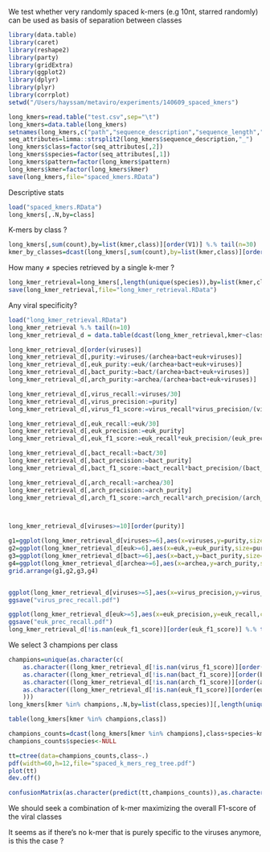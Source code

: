 We test whether very randomly spaced k-mers (e.g 10nt, starred randomly) can be used as basis of separation between classes

```r
library(data.table)
library(caret)
library(reshape2)
library(party)
library(gridExtra)
library(ggplot2)
library(dplyr)
library(plyr)
library(corrplot)
setwd("/Users/hayssam/metaviro/experiments/140609_spaced_kmers")
```


```r
long_kmers=read.table("test.csv",sep="\t")
long_kmers=data.table(long_kmers)
setnames(long_kmers,c("path","sequence_description","sequence_length","GC","pattern","kmer","count"))
seq_attributes=limma::strsplit2(long_kmers$sequence_description,"_")
long_kmers$class=factor(seq_attributes[,2])
long_kmers$species=factor(seq_attributes[,1])
long_kmers$pattern=factor(long_kmers$pattern)
long_kmers$kmer=factor(long_kmers$kmer)
save(long_kmers,file="spaced_kmers.RData")
```


Descriptive stats

```r
load("spaced_kmers.RData")
long_kmers[,.N,by=class]
```

K-mers by class ?

```r
long_kmers[,sum(count),by=list(kmer,class)][order(V1)] %.% tail(n=30)
kmer_by_classes=dcast(long_kmers[,sum(count),by=list(kmer,class)][order(V1)][V1>=20],kmer~class,value.var="V1")
```



How many ≠ species retrieved by a single k-mer ? 

```r
long_kmer_retrieval=long_kmers[,length(unique(species)),by=list(kmer,class)][order(V1)]
save(long_kmer_retrieval,file="long_kmer_retrieval.RData")
```

Any viral specificity?

```r
load("long_kmer_retrieval.RData")
long_kmer_retrieval %.% tail(n=10)
long_kmer_retrieval_d = data.table(dcast(long_kmer_retrieval,kmer~class,value.var="V1",fill=0))

long_kmer_retrieval_d[order(viruses)]
long_kmer_retrieval_d[,purity:=viruses/(archea+bact+euk+viruses)]
long_kmer_retrieval_d[,euk_purity:=euk/(archea+bact+euk+viruses)]
long_kmer_retrieval_d[,bact_purity:=bact/(archea+bact+euk+viruses)]
long_kmer_retrieval_d[,arch_purity:=archea/(archea+bact+euk+viruses)]

long_kmer_retrieval_d[,virus_recall:=viruses/30]
long_kmer_retrieval_d[,virus_precision:=purity]
long_kmer_retrieval_d[,virus_f1_score:=virus_recall*virus_precision/(virus_precision+virus_recall)]

long_kmer_retrieval_d[,euk_recall:=euk/30]
long_kmer_retrieval_d[,euk_precision:=euk_purity]
long_kmer_retrieval_d[,euk_f1_score:=euk_recall*euk_precision/(euk_precision+euk_recall)]

long_kmer_retrieval_d[,bact_recall:=bact/30]
long_kmer_retrieval_d[,bact_precision:=bact_purity]
long_kmer_retrieval_d[,bact_f1_score:=bact_recall*bact_precision/(bact_precision+bact_recall)]

long_kmer_retrieval_d[,arch_recall:=archea/30]
long_kmer_retrieval_d[,arch_precision:=arch_purity]
long_kmer_retrieval_d[,arch_f1_score:=arch_recall*arch_precision/(arch_precision+arch_recall)]



long_kmer_retrieval_d[viruses>=10][order(purity)]

g1=ggplot(long_kmer_retrieval_d[viruses>=6],aes(x=viruses,y=purity,size=euk_purity,colour=arch_purity))+geom_point()+ylim(0,1)
g2=ggplot(long_kmer_retrieval_d[euk>=6],aes(x=euk,y=euk_purity,size=purity,colour=arch_purity))+geom_point()+ylim(0,1)
g3=ggplot(long_kmer_retrieval_d[bact>=6],aes(x=bact,y=bact_purity,size=purity,colour=arch_purity))+geom_point()+ylim(0,1)
g4=ggplot(long_kmer_retrieval_d[archea>=6],aes(x=archea,y=arch_purity,size=purity,colour=euk_purity))+geom_point()+ylim(0,1)
grid.arrange(g1,g2,g3,g4)


ggplot(long_kmer_retrieval_d[viruses>=5],aes(x=virus_precision,y=virus_recall,colour=virus_f1_score))+geom_point()+xlim(0,1)+ylim(0,1)
ggsave("virus_prec_recall.pdf")

ggplot(long_kmer_retrieval_d[euk>=5],aes(x=euk_precision,y=euk_recall,colour=euk_f1_score))+geom_point()+xlim(0,1)+ylim(0,1)
ggsave("euk_prec_recall.pdf")
long_kmer_retrieval_d[!is.nan(euk_f1_score)][order(euk_f1_score)] %.% tail(n=3)
```

We select 3 champions per class

```r
champions=unique(as.character(c(
	as.character((long_kmer_retrieval_d[!is.nan(virus_f1_score)][order(virus_f1_score)] %.% tail(n=30))$kmer),
	as.character((long_kmer_retrieval_d[!is.nan(bact_f1_score)][order(bact_f1_score)] %.% tail(n=30))$kmer),
	as.character((long_kmer_retrieval_d[!is.nan(arch_f1_score)][order(arch_f1_score)] %.% tail(n=30))$kmer),
	as.character((long_kmer_retrieval_d[!is.nan(euk_f1_score)][order(euk_f1_score)] %.% tail(n=30))$kmer)
	)))
long_kmers[kmer %in% champions,.N,by=list(class,species)][,length(unique(species)),by=class]

table(long_kmers[kmer %in% champions,class])

champions_counts=dcast(long_kmers[kmer %in% champions],class+species~kmer,fun.aggregate=sum,value.var="count")
champions_counts$species<-NULL

tt=ctree(data=champions_counts,class~.)
pdf(width=60,h=12,file="spaced_k_mers_reg_tree.pdf")
plot(tt)
dev.off()

confusionMatrix(as.character(predict(tt,champions_counts)),as.character(champions_counts$class))
```

We should seek a combination of k-mer maximizing the overall F1-score of the viral classes 


It seems as if there's no k-mer that is purely specific to the viruses anymore, is this the case ?



